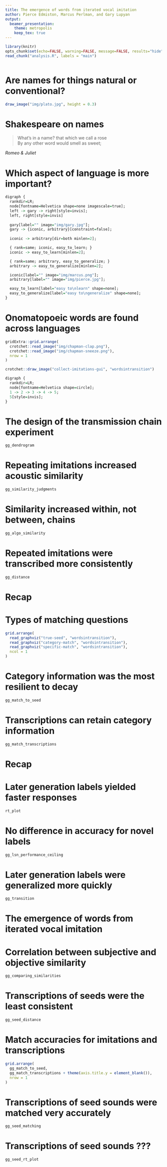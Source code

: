 ```yaml
---
title: The emergence of words from iterated vocal imitation
author: Pierce Edmiston, Marcus Perlman, and Gary Lupyan
output:
  beamer_presentation:
    theme: metropolis
    keep_tex: true
---
```


```r
library(knitr)
opts_chunk$set(echo=FALSE, warning=FALSE, message=FALSE, results="hide", cache=TRUE)
read_chunk("analysis.R", labels = "main")
```

```r
```

# Are names for things natural or conventional?

```r
draw_image("img/plato.jpg", height = 0.3)
```

<!--
I want to start with a very old question about language, and
about where names come from, and that is,
are names for things natural or are they conventional?

Are some names better or more natural than others, or
are all names created equal and interchangeable?

This is the question that Plato explored in his _Cratylus_
dialogue, and his answer was basically that both positions
are wrong in the extremes.

While some names seem better or more natural than others,
there could not be just one ideal name for every thing,
and so convention must play a role in naming.
-->

# Shakespeare on names

<!--
This debate has carried on for many hundreds of years.
Here's Shakespeare commenting on the naturalness of
names in _Romeo and Juliet_, where he seems to side
with the conventional side of the debate, that
"a rose by any other name would still sound as sweet".
-->

> What's in a name? that which we call a rose  
> By any other word would smell as sweet;

_Romeo & Juliet_

# Which aspect of language is more important?

```r
digraph {
  rankdir=LR;
  node[fontname=Helvetica shape=none imagescale=true];
  left -> gary -> right[style=invis];
  left, right[style=invis]
  
  gary[label="" image="img/gary.jpg"];
  gary -> {iconic, arbitrary}[constraint=false];
  
  iconic -> arbitrary[dir=both minlen=2];

  { rank=same; iconic, easy_to_learn; }
  iconic -> easy_to_learn[minlen=2];

  { rank=same; arbitrary, easy_to_generalize; }
  arbitrary -> easy_to_generalize[minlen=2];

  iconic[label="" image="img/marcus.png"];
  arbitrary[label="" image="img/pierce.jpg"];

  easy_to_learn[label="easy to\nlearn" shape=none];
  easy_to_generalize[label="easy to\ngeneralize" shape=none];
}
```

# Onomatopoeic words are found across languages

```r
gridExtra::grid.arrange(
  crotchet::read_image("img/chapman-clap.png"),
  crotchet::read_image("img/chapman-sneeze.png"),
  nrow = 1
)
```

```r
crotchet::draw_image("collect-imitations-gui", "wordsintransition")
```

```r
digraph {
  rankdir=LR;
  node[fontname=Helvetica shape=circle];
  1 -> 2 -> 3 -> 4 -> 5;
  5[style=invis];
}
```

# The design of the transmission chain experiment

```r
gg_dendrogram
```

<!----------------------------------------------------------------------------->

# Repeating imitations increased acoustic similarity

```r
gg_similarity_judgments
```

# Similarity increased within, not between, chains

```r
gg_algo_similarity
```

# Repeated imitations were transcribed more consistently

```r
gg_distance
```

<!----------------------------------------------------------------------------->

# Recap

# Types of matching questions

```r
grid.arrange(
  read_graphviz("true-seed", "wordsintransition"),
  read_graphviz("category-match", "wordsintransition"),
  read_graphviz("specific-match", "wordsintransition"),
  ncol = 1
)
```

# Category information was the most resilient to decay

```r
gg_match_to_seed
```

# Transcriptions can retain category information

```r
gg_match_transcriptions
```

<!----------------------------------------------------------------------------->

# Recap

# Later generation labels yielded faster responses

```r
rt_plot
```

# No difference in accuracy for novel labels

```r
gg_lsn_performance_ceiling
```

# Later generation labels were generalized more quickly

```r
gg_transition
```

# The emergence of words from iterated vocal imitation

<!----------------------------------------------------------------------------->

# Correlation between subjective and objective similarity

```r
gg_comparing_similarities
```

# Transcriptions of seeds were the least consistent

```r
gg_seed_distance
```

# Match accuracies for imitations and transcriptions

```r
grid.arrange(
  gg_match_to_seed,
  gg_match_transcriptions + theme(axis.title.y = element_blank()),
  nrow = 1
)
```

# Transcriptions of seed sounds were matched very accurately

```r
gg_seed_matching
```

# Transcriptions of seed sounds ???

```r
gg_seed_rt_plot
```
